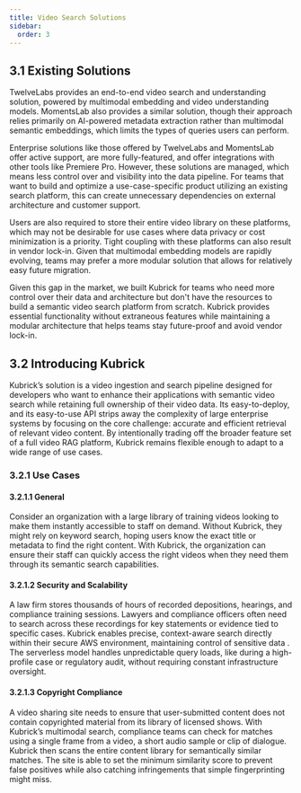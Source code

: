 ```yaml
---
title: Video Search Solutions
sidebar:
  order: 3
---
```



## 3.1 Existing Solutions

TwelveLabs provides an end-to-end video search and understanding solution,
powered by multimodal embedding and video understanding models. MomentsLab also
provides a similar solution, though their approach relies primarily on
AI-powered metadata extraction rather than multimodal semantic embeddings, which
limits the types of queries users can perform.

<ThemedDiagram src='simplified_architecture.png' alt='Kubrick Search' />

Enterprise solutions like those offered by TwelveLabs and MomentsLab offer
active support, are more fully-featured, and offer integrations with other tools
like Premiere Pro. However, these solutions are managed, which means less
control over and visibility into the data pipeline. For teams that want to build
and optimize a use-case-specific product utilizing an existing search platform,
this can create unnecessary dependencies on external architecture and customer
support.

Users are also required to store their entire video library on these platforms,
which may not be desirable for use cases where data privacy or cost minimization
is a priority. Tight coupling with these platforms can also result in vendor
lock-in. Given that multimodal embedding models are rapidly evolving, teams may
prefer a more modular solution that allows for relatively easy future migration.

Given this gap in the market, we built Kubrick for teams who need more control
over their data and architecture but don't have the resources to build a
semantic video search platform from scratch. Kubrick provides essential
functionality without extraneous features while maintaining a modular
architecture that helps teams stay future-proof and avoid vendor lock-in.

## 3.2 Introducing Kubrick

Kubrick’s solution is a video ingestion and search pipeline designed for
developers who want to enhance their applications with semantic video search
while retaining full ownership of their video data. Its easy-to-deploy, and its
easy-to-use API strips away the complexity of large enterprise systems by
focusing on the core challenge: accurate and efficient retrieval of relevant
video content. By intentionally trading off the broader feature set of a full
video RAG platform, Kubrick remains flexible enough to adapt to a wide range of
use cases.

### 3.2.1 Use Cases

#### 3.2.1.1 General

Consider an organization with a large library of training videos looking to make
them instantly accessible to staff on demand. Without Kubrick, they might rely
on keyword search, hoping users know the exact title or metadata to find the
right content. With Kubrick, the organization can ensure their staff can quickly
access the right videos when they need them through its semantic search
capabilities.

#### 3.2.1.2 Security and Scalability

A law firm stores thousands of hours of recorded depositions, hearings, and
compliance training sessions. Lawyers and compliance officers often need to
search across these recordings for key statements or evidence tied to specific
cases. Kubrick enables precise, context-aware search directly within their
secure AWS environment, maintaining control of sensitive data . The serverless
model handles unpredictable query loads, like during a high-profile case or
regulatory audit, without requiring constant infrastructure oversight.

#### 3.2.1.3 Copyright Compliance

A video sharing site needs to ensure that user-submitted content does not
contain copyrighted material from its library of licensed shows. With Kubrick’s
multimodal search, compliance teams can check for matches using a single frame
from a video, a short audio sample or clip of dialogue. Kubrick then scans the
entire content library for semantically similar matches. The site is able to set
the minimum similarity score to prevent false positives while also catching
infringements that simple fingerprinting might miss.
